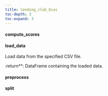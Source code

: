 ```yaml
---
title: lending_club_bias
toc-depth: 3
toc-expand: 3
---
```








#### compute_scores

 
#### load_data

Load data from the specified CSV file.

:return**: DataFrame containing the loaded data.




 
#### preprocess

 
#### split

 